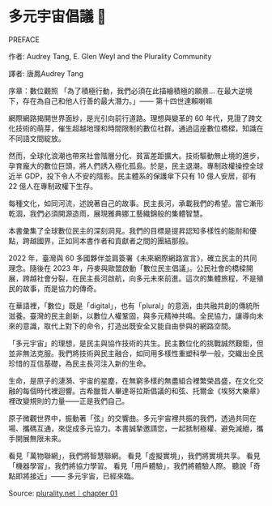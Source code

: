 # 多元宇宙倡議 🖖

PREFACE

作者: Audrey Tang, E. Glen Weyl and the Plurality Community

譯者: 唐鳳Audrey Tang

序章：數位觀照
「為了積極行動，我們必須在此描繪積極的願景… 在最大逆境下，存在為自己和他人行善的最大潛力。」—— 第十四世達賴喇嘛

網際網路揭開世界面紗，是光引向前行道路。理想與變革的 60 年代，見證了跨文化技術的萌芽，催生超越地理和時間限制的數位社群。通過這座數位橋樑，知識在不同語文間綻放。

然而，全球化浪潮也帶來社會階層分化、貧富差距擴大。技術驅動無止境的進步，孕育龐大的數位巨頭，將人們誘入極化孤島。於是，民主退潮。專制政權操控全球近半 GDP，投下令人不安的陰影。民主體系的保護傘下只有 10 億人安居，卻有 22 億人在專制政權下生存。

每種文化，如同河流，述說著自己的故事。民主長河，承載我們的希望。當它漸形乾涸，我們必須開源造雨，展現雅典娜工藝織錦般的集體智慧。

本書彙集了全球數位民主的深刻洞見。我們的目標是提昇認知多樣性的能耐和優點，跨越國界，正如同本書作者和貢獻者之間的團結那般。

2022 年，臺灣與 60 多國夥伴並肩簽署《未來網際網路宣言》，確立民主的共同理念。隨後在 2023 年，丹麥與歐盟啟動「數位民主倡議」。公民社會的橋樑開展，跨越社會分裂，在民主長河啟航，向多元未來前進。這次的集體旅程，不是殖民的故事，而是協力的傳奇。

在華語裡，「數位」既是「digital」，也有「plural」的意涵，由共融共創的傳統所滋養。臺灣的民主創新，以數位人權鞏固，與多元精神共鳴。全民協力，讓導向未來的意識，取代上對下的命令，打造出既安全又能自由參與的網路空間。

「多元宇宙」的理想，是民主與協作技術的共生。民主數位化的挑戰誠然艱鉅，但並非無法克服。我們將技術與民主融合，如同用多樣性重塑科學一般，交織出全民珍惜的互信基礎，為民主長河注入新的生命。

生命，是原子的漣漪、宇宙的星塵，在無窮多樣的無盡組合裡繁榮昌盛，在文化交融的每個時代裡迴響。古希臘哲人畢達哥拉斯倡議的和弦、托爾金《埃努大樂章》裡改變規則的力量——正是我們自己。

原子微觀世界中，振動著「弦」的交響曲。多元宇宙裡共振的我們，透過共同在場、攜碼互通，來促成多元協力。本書誠摯邀請您，一起抵制極權、避免滅絕，攜手開展無限未來。

看見「萬物聯網」，我們將智慧聯網。
看見「虛擬實境」，我們將實境共享。
看見「機器學習」，我們將協力學習。
看見「用戶體驗」，我們將體驗人際。
聽說「奇點即將接近」—— 多元宇宙，已經來臨。

Source: [plurality.net｜chapter 01](https://www.plurality.net/v/chapters/01/zh-tw/)
